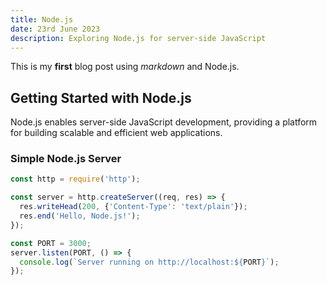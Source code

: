 ```yaml
---
title: Node.js
date: 23rd June 2023
description: Exploring Node.js for server-side JavaScript
---
```


This is my **first** blog post using *markdown* and Node.js.

## Getting Started with Node.js

Node.js enables server-side JavaScript development, providing a platform for building scalable and efficient web applications.

### Simple Node.js Server

```javascript
const http = require('http');

const server = http.createServer((req, res) => {
  res.writeHead(200, {'Content-Type': 'text/plain'});
  res.end('Hello, Node.js!');
});

const PORT = 3000;
server.listen(PORT, () => {
  console.log(`Server running on http://localhost:${PORT}`);
});
```